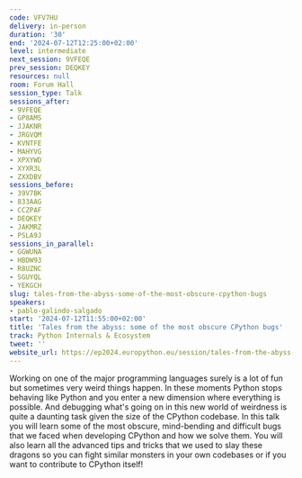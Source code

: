 ```yaml
---
code: VFV7HU
delivery: in-person
duration: '30'
end: '2024-07-12T12:25:00+02:00'
level: intermediate
next_session: 9VFEQE
prev_session: DEQKEY
resources: null
room: Forum Hall
session_type: Talk
sessions_after:
- 9VFEQE
- GP8AMS
- JJAKNR
- JRGVQM
- KVNTFE
- MAHYVG
- XPXYWD
- XYXR3L
- ZXXDBV
sessions_before:
- 39V7BK
- 833AAG
- CCZPAF
- DEQKEY
- JAKMRZ
- PSLA9J
sessions_in_parallel:
- GGWUNA
- HBDW93
- R8UZNC
- SGUYQL
- YEKGCH
slug: tales-from-the-abyss-some-of-the-most-obscure-cpython-bugs
speakers:
- pablo-galindo-salgado
start: '2024-07-12T11:55:00+02:00'
title: 'Tales from the abyss: some of the most obscure CPython bugs'
track: Python Internals & Ecosystem
tweet: ''
website_url: https://ep2024.europython.eu/session/tales-from-the-abyss-some-of-the-most-obscure-cpython-bugs
---
```


Working on one of the major programming languages surely is a lot of fun but sometimes very weird things happen. In these moments Python stops behaving like Python and you enter a new dimension where everything is possible. And debugging what's going on in this new world of weirdness is quite a daunting task given the size of the CPython codebase. In this talk you will learn some of the most obscure, mind-bending and difficult bugs that we faced when developing CPython and how we solve them. You will also learn all the advanced tips and tricks that we used to slay these dragons so you can fight similar monsters in your own codebases or if you want to contribute to CPython itself!
